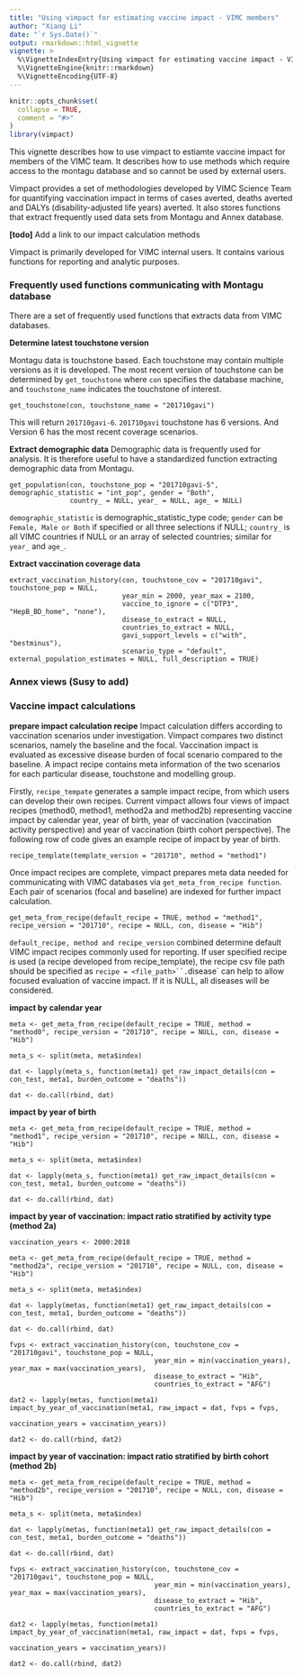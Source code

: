 ```yaml
---
title: "Using vimpact for estimating vaccine impact - VIMC members"
author: "Xiang Li"
date: "`r Sys.Date()`"
output: rmarkdown::html_vignette
vignette: >
  %\VignetteIndexEntry{Using vimpact for estimating vaccine impact - VIMC members}
  %\VignetteEngine{knitr::rmarkdown}
  %\VignetteEncoding{UTF-8}
---
```


```r
knitr::opts_chunk$set(
  collapse = TRUE,
  comment = "#>"
)
library(vimpact)
```

This vignette describes how to use vimpact to estiamte vaccine impact for members of the VIMC team. It describes how to use methods which require access to the montagu database and so cannot be used by external users.

Vimpact provides a set of methodologies developed by VIMC Science Team for quantifying vaccination impact in terms of cases averted, deaths averted and DALYs (disability-adjusted life years) averted. It also stores functions that extract frequently used data sets from Montagu and Annex database. 

**[todo]**
Add a link to our impact calculation methods

Vimpact is primarily developed for VIMC internal users. It contains various functions for reporting and analytic purposes. 

### Frequently used functions communicating with Montagu database
There are a set of frequently used functions that extracts data from VIMC databases. 

**Determine latest touchstone version**

Montagu data is touchstone based. Each touchstone may contain multiple versions as it is developed. The most recent version of touchstone can be determined by `get_touchstone` where `con` specifies the database machine, and `touchstone_name` indicates the touchstone of interest.

```
get_touchstone(con, touchstone_name = "201710gavi")
```

This will return `201710gavi-6`. `201710gavi` touchstone has 6 versions. And Version 6 has the most recent coverage scenarios.

**Extract demographic data**
Demographic data is frequently used for analysis. It is therefore useful to have a standardized function extracting demographic data from Montagu. 

```
get_population(con, touchstone_pop = "201710gavi-5", demographic_statistic = "int_pop", gender = "Both",
               country_ = NULL, year_ = NULL, age_ = NULL)
```

`demographic_statistic` is demographic_statistic_type code; `gender` can be `Female, Male or Both` if specified or all three selections if NULL; `country_` is all VIMC countries if NULL or an array of selected countries; similar for `year_` and `age_`. 


**Extract vaccination coverage data**
```
extract_vaccination_history(con, touchstone_cov = "201710gavi", touchstone_pop = NULL,
                            year_min = 2000, year_max = 2100,
                            vaccine_to_ignore = c("DTP3", "HepB_BD_home", "none"),
                            disease_to_extract = NULL,
                            countries_to_extract = NULL,
                            gavi_support_levels = c("with", "bestminus"),
                            scenario_type = "default", external_population_estimates = NULL, full_description = TRUE)
```


### Annex views (Susy to add)


### Vaccine impact calculations

**prepare impact calculation recipe**
Impact calculation differs according to vaccination scenarios under investigation. Vimpact compares two distinct scenarios, namely the baseline and the focal. Vaccination impact is evaluated as excessive disease burden of focal scenario compared to the baseline. A impact recipe contains meta information of the two scenarios for each particular disease, touchstone and modelling group.

Firstly, `recipe_tempate` generates a sample impact recipe, from which users can develop their own recipes. Current vimpact allows four views of impact recipes (method0, method1, method2a and method2b) representing vaccine impact by calendar year, year of birth, year of vaccination (vaccination activity perspective) and year of vaccination (birth cohort perspective). The following row of code gives an example recipe of impact by year of birth.

```
recipe_template(template_version = "201710", method = "method1")
```

Once impact recipes are complete, vimpact prepares meta data needed for communicating with VIMC databases via `get_meta_from_recipe function`. Each pair of scenarios (focal and baseline) are indexed for further impact calculation.

```
get_meta_from_recipe(default_recipe = TRUE, method = "method1", recipe_version = "201710", recipe = NULL, con, disease = "Hib")
```

`default_recipe, method and recipe_version` combined determine default VIMC impact recipes commonly used for reporting. If user specified recipe is used (a recipe developed from recipe_template), the recipe csv file path should be specified as `recipe = <file_path>``. `disease` can help to allow focused evaluation of vaccine impact. If it is NULL, all diseases will be considered.


**impact by calendar year**
```
meta <- get_meta_from_recipe(default_recipe = TRUE, method = "method0", recipe_version = "201710", recipe = NULL, con, disease = "Hib")

meta_s <- split(meta, meta$index)

dat <- lapply(meta_s, function(meta1) get_raw_impact_details(con = con_test, meta1, burden_outcome = "deaths"))

dat <- do.call(rbind, dat)
```

**impact by year of birth**

```
meta <- get_meta_from_recipe(default_recipe = TRUE, method = "method1", recipe_version = "201710", recipe = NULL, con, disease = "Hib")

meta_s <- split(meta, meta$index)

dat <- lapply(meta_s, function(meta1) get_raw_impact_details(con = con_test, meta1, burden_outcome = "deaths"))

dat <- do.call(rbind, dat)
```


**impact by year of vaccination: impact ratio stratified by activity type (method 2a)**

```
vaccination_years <- 2000:2018

meta <- get_meta_from_recipe(default_recipe = TRUE, method = "method2a", recipe_version = "201710", recipe = NULL, con, disease = "Hib")

meta_s <- split(meta, meta$index)

dat <- lapply(metas, function(meta1) get_raw_impact_details(con = con_test, meta1, burden_outcome = "deaths"))

dat <- do.call(rbind, dat)

fvps <- extract_vaccination_history(con, touchstone_cov = "201710gavi", touchstone_pop = NULL,
                                    year_min = min(vaccination_years), year_max = max(vaccination_years),
                                    disease_to_extract = "Hib",
                                    countries_to_extract = "AFG")

dat2 <- lapply(metas, function(meta1) impact_by_year_of_vaccination(meta1, raw_impact = dat, fvps = fvps,
                                                                    vaccination_years = vaccination_years))

dat2 <- do.call(rbind, dat2)

```

**impact by year of vaccination: impact ratio stratified by birth cohort (method 2b)**
```
meta <- get_meta_from_recipe(default_recipe = TRUE, method = "method2b", recipe_version = "201710", recipe = NULL, con, disease = "Hib")

meta_s <- split(meta, meta$index)

dat <- lapply(metas, function(meta1) get_raw_impact_details(con = con_test, meta1, burden_outcome = "deaths"))

dat <- do.call(rbind, dat)

fvps <- extract_vaccination_history(con, touchstone_cov = "201710gavi", touchstone_pop = NULL,
                                    year_min = min(vaccination_years), year_max = max(vaccination_years),
                                    disease_to_extract = "Hib",
                                    countries_to_extract = "AFG")

dat2 <- lapply(metas, function(meta1) impact_by_year_of_vaccination(meta1, raw_impact = dat, fvps = fvps,
                                                                    vaccination_years = vaccination_years))

dat2 <- do.call(rbind, dat2)

```
